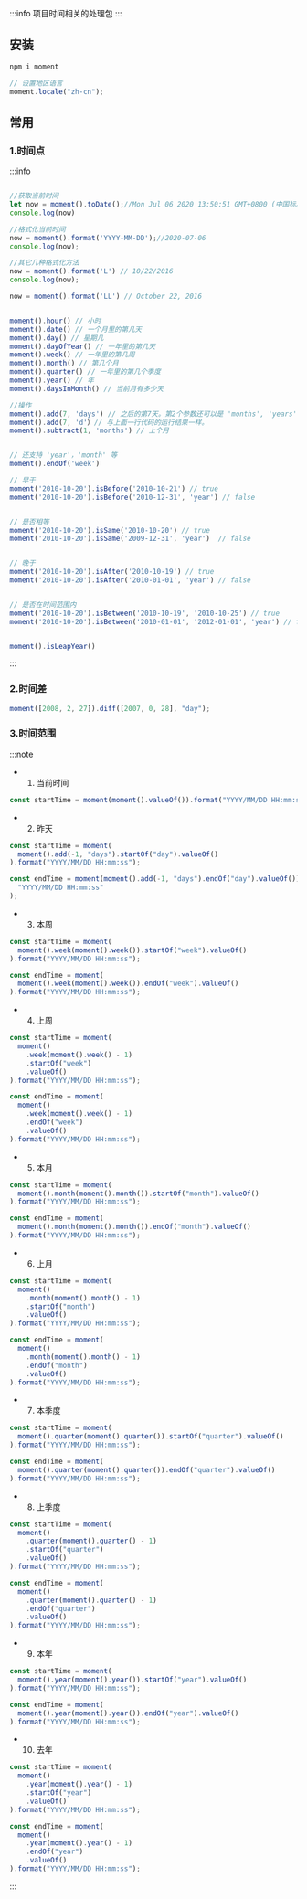 
:::info
项目时间相关的处理包
:::

## 安装

```js
npm i moment
```

```jsx
// 设置地区语言
moment.locale("zh-cn");
```

## 常用

### 1.时间点

:::info

```jsx

//获取当前时间
let now = moment().toDate();//Mon Jul 06 2020 13:50:51 GMT+0800 (中国标准时间)
console.log(now)

//格式化当前时间
now = moment().format('YYYY-MM-DD');//2020-07-06
console.log(now);

//其它几种格式化方法
now = moment().format('L') // 10/22/2016
console.log(now);

now = moment().format('LL') // October 22, 2016


moment().hour() // 小时
moment().date() // 一个月里的第几天
moment().day() // 星期几
moment().dayOfYear() // 一年里的第几天
moment().week() // 一年里的第几周
moment().month() // 第几个月
moment().quarter() // 一年里的第几个季度
moment().year() // 年
moment().daysInMonth() // 当前月有多少天

//操作
moment().add(7, 'days') // 之后的第7天。第2个参数还可以是 'months', 'years' 等。注意是复数。
moment().add(7, 'd'）// 与上面一行代码的运行结果一样。
moment().subtract(1, 'months') // 上个月


// 还支持 'year'，'month' 等
moment().endOf('week')

// 早于
moment('2010-10-20').isBefore('2010-10-21') // true
moment('2010-10-20').isBefore('2010-12-31', 'year') // false


// 是否相等
moment('2010-10-20').isSame('2010-10-20') // true
moment('2010-10-20').isSame('2009-12-31', 'year')  // false


// 晚于
moment('2010-10-20').isAfter('2010-10-19') // true
moment('2010-10-20').isAfter('2010-01-01', 'year') // false


// 是否在时间范围内
moment('2010-10-20').isBetween('2010-10-19', '2010-10-25') // true
moment('2010-10-20').isBetween('2010-01-01', '2012-01-01', 'year') // false


moment().isLeapYear()
```

:::

### 2.时间差

```jsx
moment([2008, 2, 27]).diff([2007, 0, 28], "day");
```

### 3.时间范围

:::note

- 1. 当前时间

```jsx
const startTime = moment(moment().valueOf()).format("YYYY/MM/DD HH:mm:ss");
```

- 2. 昨天

```jsx
const startTime = moment(
  moment().add(-1, "days").startOf("day").valueOf()
).format("YYYY/MM/DD HH:mm:ss");

const endTime = moment(moment().add(-1, "days").endOf("day").valueOf()).format(
  "YYYY/MM/DD HH:mm:ss"
);
```

- 3. 本周

```jsx
const startTime = moment(
  moment().week(moment().week()).startOf("week").valueOf()
).format("YYYY/MM/DD HH:mm:ss");

const endTime = moment(
  moment().week(moment().week()).endOf("week").valueOf()
).format("YYYY/MM/DD HH:mm:ss");
```

- 4. 上周

```jsx
const startTime = moment(
  moment()
    .week(moment().week() - 1)
    .startOf("week")
    .valueOf()
).format("YYYY/MM/DD HH:mm:ss");

const endTime = moment(
  moment()
    .week(moment().week() - 1)
    .endOf("week")
    .valueOf()
).format("YYYY/MM/DD HH:mm:ss");
```

- 5. 本月

```jsx
const startTime = moment(
  moment().month(moment().month()).startOf("month").valueOf()
).format("YYYY/MM/DD HH:mm:ss");

const endTime = moment(
  moment().month(moment().month()).endOf("month").valueOf()
).format("YYYY/MM/DD HH:mm:ss");
```

- 6. 上月

```js
const startTime = moment(
  moment()
    .month(moment().month() - 1)
    .startOf("month")
    .valueOf()
).format("YYYY/MM/DD HH:mm:ss");

const endTime = moment(
  moment()
    .month(moment().month() - 1)
    .endOf("month")
    .valueOf()
).format("YYYY/MM/DD HH:mm:ss");
```

- 7. 本季度

```jsx
const startTime = moment(
  moment().quarter(moment().quarter()).startOf("quarter").valueOf()
).format("YYYY/MM/DD HH:mm:ss");

const endTime = moment(
  moment().quarter(moment().quarter()).endOf("quarter").valueOf()
).format("YYYY/MM/DD HH:mm:ss");
```

- 8. 上季度

```jsx
const startTime = moment(
  moment()
    .quarter(moment().quarter() - 1)
    .startOf("quarter")
    .valueOf()
).format("YYYY/MM/DD HH:mm:ss");

const endTime = moment(
  moment()
    .quarter(moment().quarter() - 1)
    .endOf("quarter")
    .valueOf()
).format("YYYY/MM/DD HH:mm:ss");
```

- 9. 本年

```jsx
const startTime = moment(
  moment().year(moment().year()).startOf("year").valueOf()
).format("YYYY/MM/DD HH:mm:ss");

const endTime = moment(
  moment().year(moment().year()).endOf("year").valueOf()
).format("YYYY/MM/DD HH:mm:ss");
```

- 10. 去年

```jsx
const startTime = moment(
  moment()
    .year(moment().year() - 1)
    .startOf("year")
    .valueOf()
).format("YYYY/MM/DD HH:mm:ss");

const endTime = moment(
  moment()
    .year(moment().year() - 1)
    .endOf("year")
    .valueOf()
).format("YYYY/MM/DD HH:mm:ss");
```

:::
